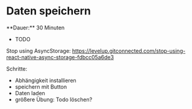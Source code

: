 
# Daten speichern

<Callout>
  **Dauer:** 30 Minuten

  - TODO
</Callout>

Stop using AsyncStorage: https://levelup.gitconnected.com/stop-using-react-native-async-storage-fdbcc05a6de3

Schritte:

- Abhängigkeit installieren
- speichern mit Button
- Daten laden
- größere Übung: Todo löschen?
